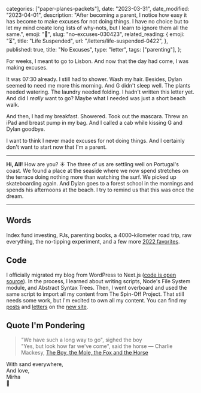 
  categories: ["paper-planes-packets"],
  date: "2023-03-31",
  date_modified: "2023-04-01",
  description:
    "After becoming a parent, I notice how easy it has become to make excuses for not doing things. I have no choice but to let my mind create long lists of why-nots, but I learn to ignore them all the same.",
  emoji: "🌇",
  slug: "no-excuses-030423",
  related_reading: {
    emoji: "⏳",
    title: "Life Suspended",
    url: "/letters/life-suspended-0422",
  },
  published: true,
  title: "No Excuses",
  type: "letter",
  tags: ["parenting"],
};


For weeks, I meant to go to Lisbon. And now that the day had come, I was making excuses.

It was 07:30 already. I still had to shower. Wash my hair. Besides, Dylan seemed to need me more this morning. And G didn't sleep well. The plants needed watering. The laundry needed folding. I hadn't written this letter yet. And did I _really_ want to go? Maybe what I needed was just a short beach walk.

And then, I had my breakfast. Showered. Took out the mascara. Threw an iPad and breast pump in my bag. And I called a cab while kissing G and Dylan goodbye.

I want to think I never made excuses for not doing things. And I certainly don't want to start now that I'm a parent.

---

**Hi, All!** How are you? ☀️ The three of us are settling well on Portugal's coast. We found a place at the seaside where we now spend stretches on the terrace doing nothing more than watching the surf. We picked up skateboarding again. And Dylan goes to a forest school in the mornings and spends his afternoons at the beach. I try to remind us that this was once the dream.

---

## Words

Index fund investing, PJs, parenting books, a 4000-kilometer road trip, raw everything, the no-tipping experiment, and a few more [2022 favorites](/posts/favorite-things-2022/).

## Code

I officially migrated my blog from WordPress to Next.js ([code is open source](https://github.com/mirhamasala/mirhamasala.com)). In the process, I learned about writing scripts, Node's File System module, and Abstract Syntax Trees. Then, I went overboard and used the same script to import all my content from The Spin-Off Project. That still needs some work, but I'm excited to own all my content. You can find my [posts](/posts) and [letters](/letters) on the [new site](/).

## Quote I'm Pondering

> "We have such a long way to go", sighed the boy\
> "Yes, but look how far we've come", said the horse
> ― Charlie Mackesy, [The Boy, the Mole, the Fox and the Horse](https://www.amazon.com/Boy-Mole-Fox-Horse-Animated-ebook/dp/B09SHTCNHD/)

With sand everywhere,\
And love,\
Mirha\
🌇
